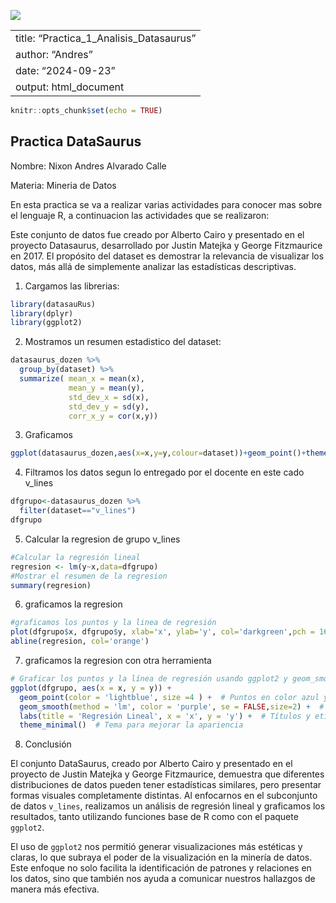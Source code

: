 ![](https://camo.githubusercontent.com/bce3f589a277df07cfe197166181b21d5f66af1e1efdd8f869567c8222d95cf4/68747470733a2f2f75706c6f61642e77696b696d656469612e6f72672f77696b6970656469612f636f6d6d6f6e732f622f62302f4c6f676f5f556e6976657273696461645f506f6c6974254333254139636e6963615f53616c657369616e615f64656c5f45637561646f722e706e67)

---
title: "Practica_1_Analisis_Datasaurus"
author: "Andres"
date: "2024-09-23"
output: html_document
---

```r
knitr::opts_chunk$set(echo = TRUE)
```

## Practica DataSaurus

Nombre: Nixon Andres Alvarado Calle

Materia: Mineria de Datos

En esta practica se va a realizar varias actividades para conocer mas sobre el lenguaje R, a continuacion las actividades que se realizaron:

Este conjunto de datos fue creado por Alberto Cairo y presentado en el proyecto Datasaurus, desarrollado por Justin Matejka y George Fitzmaurice en 2017. El propósito del dataset es demostrar la relevancia de visualizar los datos, más allá de simplemente analizar las estadísticas descriptivas.

1.  Cargamos las librerias:

```r
library(datasauRus)
library(dplyr)
library(ggplot2)
```

2.  Mostramos un resumen estadistico del dataset:

```r
datasaurus_dozen %>%
  group_by(dataset) %>%
  summarize( mean_x = mean(x),
             mean_y = mean(y),
             std_dev_x = sd(x),
             std_dev_y = sd(y),
             corr_x_y = cor(x,y))
```

3.  Graficamos

```r
ggplot(datasaurus_dozen,aes(x=x,y=y,colour=dataset))+geom_point()+theme_void()+theme(legend.position = "none")+ facet_wrap(~dataset, ncol=3)
```

4.  Filtramos los datos segun lo entregado por el docente en este cado v_lines

```r
dfgrupo<-datasaurus_dozen %>%
  filter(dataset=="v_lines")
dfgrupo
```

5.  Calcular la regresion de grupo v_lines

```r
#Calcular la regresión lineal
regresion <- lm(y~x,data=dfgrupo)
#Mostrar el resumen de la regresion
summary(regresion)
```

6.  graficamos la regresion

```r
#graficamos los puntos y la linea de regresión
plot(dfgrupo$x, dfgrupo$y, xlab='x', ylab='y', col='darkgreen',pch = 16)
abline(regresion, col='orange')
```

7.  graficamos la regresion con otra herramienta

```r
# Graficar los puntos y la línea de regresión usando ggplot2 y geom_smooth
ggplot(dfgrupo, aes(x = x, y = y)) +
  geom_point(color = 'lightblue', size =4 ) +  # Puntos en color azul y tamaño 2
  geom_smooth(method = 'lm', color = 'purple', se = FALSE,size=2) +  # Línea de regresión en color rojo
  labs(title = 'Regresión Lineal', x = 'x', y = 'y') +  # Títulos y etiquetas de los ejes
  theme_minimal()  # Tema para mejorar la apariencia
```

8.  Conclusión

El conjunto DataSaurus, creado por Alberto Cairo y presentado en el proyecto de Justin Matejka y George Fitzmaurice, demuestra que diferentes distribuciones de datos pueden tener estadísticas similares, pero presentar formas visuales completamente distintas. Al enfocarnos en el subconjunto de datos `v_lines`, realizamos un análisis de regresión lineal y graficamos los resultados, tanto utilizando funciones base de R como con el paquete `ggplot2`.

El uso de `ggplot2` nos permitió generar visualizaciones más estéticas y claras, lo que subraya el poder de la visualización en la minería de datos. Este enfoque no solo facilita la identificación de patrones y relaciones en los datos, sino que también nos ayuda a comunicar nuestros hallazgos de manera más efectiva.
